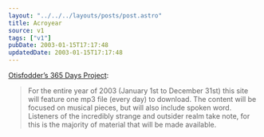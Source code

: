 ```yaml
---
layout: "../../../layouts/posts/post.astro"
title: Acroyear
source: v1
tags: ["v1"]
pubDate: 2003-01-15T17:17:48
updatedDate: 2003-01-15T17:17:48
---
```


[Otisfodder&#8217;s 365 Days Project][1]:

> For the entire year of 2003 (January 1st to December 31st) this site will feature one mp3 file (every day) to download. The content will be focused on musical pieces, but will also include spoken word. Listeners of the incredibly strange and outsider realm take note, for this is the majority of material that will be made available.

[1]: http://www.otisfodder.com/365days.html "otisfodder.com: 365 days"
